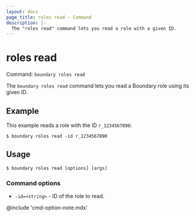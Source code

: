 ```yaml
---
layout: docs
page_title: roles read - Command
description: |-
  The "roles read" command lets you read a role with a given ID.
---
```


# roles read

Command: `boundary roles read`

The `boundary roles read` command lets you read a Boundary role using its given ID.

## Example

This example reads a role with the ID `r_1234567890`:

```shell-session
$ boundary roles read -id r_1234567890
```

## Usage

<CodeBlockConfig hideClipboard>

```shell-session
$ boundary roles read [options] [args]
```

</CodeBlockConfig>

### Command options

- `-id=<string>` - ID of the role to read.

@include 'cmd-option-note.mdx'